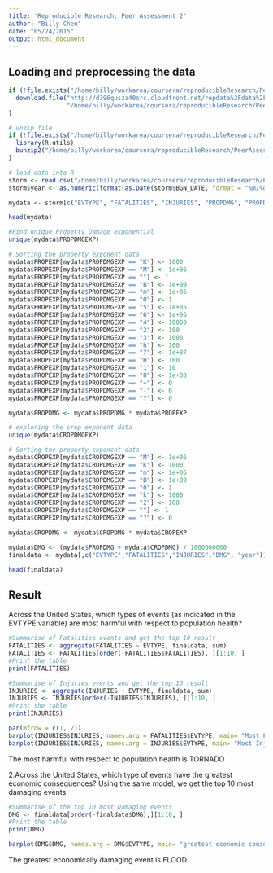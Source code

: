 ```yaml
---
title: 'Reproducible Research: Peer Assessment 2'
author: "Billy Chen"
date: "05/24/2015"
output: html_document
---
```


## Loading and preprocessing the data

```r
if (!file.exists("/home/billy/workarea/coursera/reproducibleResearch/PeerAssessment2/stormData.csv.bz2")) {
  download.file("http://d396qusza40orc.cloudfront.net/repdata%2Fdata%2FStormData.csv.bz2", 
                "/home/billy/workarea/coursera/reproducibleResearch/PeerAssessment2/stormData.csv.bz2")
}
```

```r
# unzip file
if (!file.exists("/home/billy/workarea/coursera/reproducibleResearch/PeerAssessment2/stormData.csv")) {
  library(R.utils)
  bunzip2("/home/billy/workarea/coursera/reproducibleResearch/PeerAssessment2/stormData.csv.bz2", "/home/billy/workarea/coursera/reproducibleResearch/PeerAssessment2/stormData.csv", remove = FALSE)
}
```

```r
# load data into R
storm <- read.csv("/home/billy/workarea/coursera/reproducibleResearch/PeerAssessment2/stormData.csv")
storm$year <- as.numeric(format(as.Date(storm$BGN_DATE, format = "%m/%d/%Y %H:%M:%S"), "%Y"))

mydata <- storm[c("EVTYPE", "FATALITIES", "INJURIES", "PROPDMG", "PROPDMGEXP", "CROPDMG", "CROPDMGEXP",  "year")]

head(mydata)

#Find unique Property Damage exponential 
unique(mydata$PROPDMGEXP)

# Sorting the property exponent data
mydata$PROPEXP[mydata$PROPDMGEXP == "K"] <- 1000
mydata$PROPEXP[mydata$PROPDMGEXP == "M"] <- 1e+06
mydata$PROPEXP[mydata$PROPDMGEXP == ""] <- 1
mydata$PROPEXP[mydata$PROPDMGEXP == "B"] <- 1e+09
mydata$PROPEXP[mydata$PROPDMGEXP == "m"] <- 1e+06
mydata$PROPEXP[mydata$PROPDMGEXP == "0"] <- 1
mydata$PROPEXP[mydata$PROPDMGEXP == "5"] <- 1e+05
mydata$PROPEXP[mydata$PROPDMGEXP == "6"] <- 1e+06
mydata$PROPEXP[mydata$PROPDMGEXP == "4"] <- 10000
mydata$PROPEXP[mydata$PROPDMGEXP == "2"] <- 100
mydata$PROPEXP[mydata$PROPDMGEXP == "3"] <- 1000
mydata$PROPEXP[mydata$PROPDMGEXP == "h"] <- 100
mydata$PROPEXP[mydata$PROPDMGEXP == "7"] <- 1e+07
mydata$PROPEXP[mydata$PROPDMGEXP == "H"] <- 100
mydata$PROPEXP[mydata$PROPDMGEXP == "1"] <- 10
mydata$PROPEXP[mydata$PROPDMGEXP == "8"] <- 1e+08
mydata$PROPEXP[mydata$PROPDMGEXP == "+"] <- 0
mydata$PROPEXP[mydata$PROPDMGEXP == "-"] <- 0
mydata$PROPEXP[mydata$PROPDMGEXP == "?"] <- 0

mydata$PROPDMG <- mydata$PROPDMG * mydata$PROPEXP

# exploring the crop exponent data
unique(mydata$CROPDMGEXP)

# Sorting the property exponent data
mydata$CROPEXP[mydata$CROPDMGEXP == "M"] <- 1e+06
mydata$CROPEXP[mydata$CROPDMGEXP == "K"] <- 1000
mydata$CROPEXP[mydata$CROPDMGEXP == "m"] <- 1e+06
mydata$CROPEXP[mydata$CROPDMGEXP == "B"] <- 1e+09
mydata$CROPEXP[mydata$CROPDMGEXP == "0"] <- 1
mydata$CROPEXP[mydata$CROPDMGEXP == "k"] <- 1000
mydata$CROPEXP[mydata$CROPDMGEXP == "2"] <- 100
mydata$CROPEXP[mydata$CROPDMGEXP == ""] <- 1
mydata$CROPEXP[mydata$CROPDMGEXP == "?"] <- 0

mydata$CROPDMG <- mydata$CROPDMG * mydata$CROPEXP

mydata$DMG <- (mydata$PROPDMG + mydata$CROPDMG) / 1000000000
finaldata <- mydata[,c("EVTYPE","FATALITIES","INJURIES","DMG", "year")]  

head(finaldata)

```

## Result

Across the United States, which types of events (as indicated in the EVTYPE variable) are most harmful with respect to population health?


```r
#Summarise of Fatalities events and get the top 10 result 
FATALITIES <- aggregate(FATALITIES ~ EVTYPE, finaldata, sum)
FATALITIES <- FATALITIES[order(-FATALITIES$FATALITIES), ][1:10, ]
#Print the table
print(FATALITIES)

#Summarise of Injuries events and get the top 10 result
INJURIES <- aggregate(INJURIES ~ EVTYPE, finaldata, sum)
INJURIES <- INJURIES[order(-INJURIES$INJURIES), ][1:10, ]
#Print the table
print(INJURIES)

par(mfrow = c(1, 2))
barplot(INJURIES$INJURIES, names.arg = FATALITIES$EVTYPE, main= "Most Fatalities Events", ylab = "No. of Fatalities", las = 2, cex.names = 0.6, cex.axis = 0.6)
barplot(INJURIES$INJURIES, names.arg = INJURIES$EVTYPE, main= "Most Injuries Events", ylab = "No. of Injuries", las = 2, cex.names = 0.6, cex.axis = 0.6)

```

The most harmful with respect to population health is TORNADO

2.Across the United States, which type of events have the greatest economic consequences?
Using the same model, we get the top 10 most damaging events

```r
#Summarise of the top 10 most Damaging events 
DMG <- finaldata[order(-finaldata$DMG),][1:10, ]
#Print the table
print(DMG)

barplot(DMG$DMG, names.arg = DMG$EVTYPE, main= "greatest economic consequences", ylab = "Est. Cost in Billions", las = 3, cex.names = 0.6, cex.axis = 0.6)

```

The greatest economically damaging event is FLOOD


